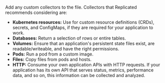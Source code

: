 Add any custom collectors to the file. Collectors that Replicated recommends considering are:

- **Kubernetes resources:** Use for custom resource definitions (CRDs), secrets, and ConfigMaps, if they are required for your application to work.
- **Databases:** Return a selection of rows or entire tables.
- **Volumes:** Ensure that an application's persistent state files exist, are readable/writeable, and have the right permissions.
- **Pods:** Run a pod from a custom image.
- **Files:** Copy files from pods and hosts.
- **HTTP:** Consume your own application APIs with HTTP requests. If your application has its own API that serves status, metrics, performance data, and so on, this information can be collected and analyzed.